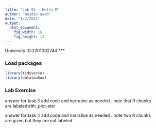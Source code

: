 ```yaml
---
title: "Lab 01 - Hello R"
author: "Wejdan awad"
date: "1/2/2021"
output: 
  html_document: 
    fig_width: 16
    fig_height: 13
---
```


University ID:2201002744 ***

### Load packages

```r
library(tidyverse) 
library(datasauRus)
```


### Lab Exercise
answer for task 3
add code and narrative as needed . note that R chunks are labeledwith ,plot-star 

answer for task 4
add code and narrative as needed . note two R chunks are given but they are not labeled
